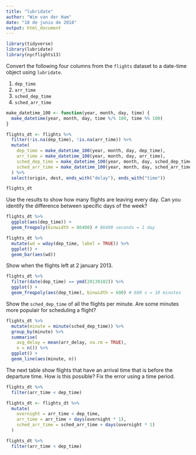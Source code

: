 ```yaml
---
title: "lubridate"
author: "Wim van der Ham"
date: "18 de junio de 2018"
output: html_document
---
```


```r
library(tidyverse)
library(lubridate)
library(nycflights13)
```

Convert the following four columns from the `flights` dataset to a date-time object using `lubridate`.

1. `dep_time`
1. `arr_time`
1. `sched_dep_time`
1. `sched_arr_time`

```r
make_datetime_100 <- function(year, month, day, time) {
  make_datetime(year, month, day, time %/% 100, time %% 100)
}

flights_dt <- flights %>% 
  filter(!is.na(dep_time), !is.na(arr_time)) %>% 
  mutate(
    dep_time = make_datetime_100(year, month, day, dep_time),
    arr_time = make_datetime_100(year, month, day, arr_time),
    sched_dep_time = make_datetime_100(year, month, day, sched_dep_time),
    sched_arr_time = make_datetime_100(year, month, day, sched_arr_time)
  ) %>% 
  select(origin, dest, ends_with("delay"), ends_with("time"))

flights_dt
```

Use the results to show how many flights are leaving every day. Can you identify the difference between specific days of the week?

```r
flights_dt %>% 
  ggplot(aes(dep_time)) + 
  geom_freqpoly(binwidth = 86400) # 86400 seconds = 1 day

flights_dt %>% 
  mutate(wd = wday(dep_time, label = TRUE)) %>% 
  ggplot() + 
  geom_bar(aes(wd))
```

Show when the flights left at 2 january 2013.

```r
flights_dt %>% 
  filter(date(dep_time) == ymd(20130102)) %>% 
  ggplot() + 
  geom_freqpoly(aes(dep_time), binwidth = 600) # 600 s = 10 minutes
```

Show the `sched_dep_time` of all the flights per minute. Are some minutes more populair for scheduling a flight?

```r
flights_dt %>% 
  mutate(minute = minute(sched_dep_time)) %>% 
  group_by(minute) %>% 
  summarise(
    avg_delay = mean(arr_delay, na.rm = TRUE),
    n = n()) %>%
  ggplot() +
  geom_line(aes(minute, n))
```

The next table show flights that have an arrival time that is before the departure time. How is this possible? Fix the error using a time period.

```r
flights_dt %>% 
  filter(arr_time < dep_time) 
```

```r
flights_dt <- flights_dt %>% 
  mutate(
    overnight = arr_time < dep_time,
    arr_time = arr_time + days(overnight * 1),
    sched_arr_time = sched_arr_time + days(overnight * 1)
  )

flights_dt %>% 
  filter(arr_time < dep_time) 
```


